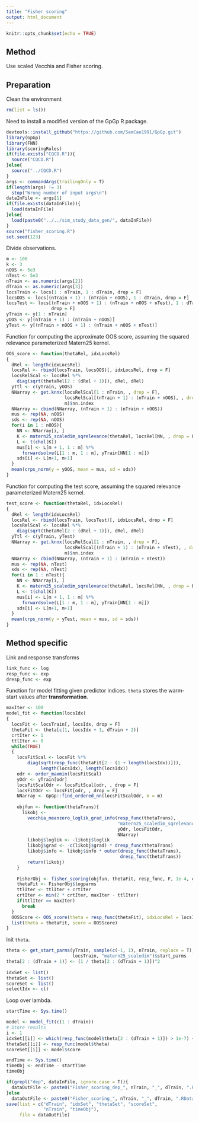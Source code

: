 ```yaml
---
title: "Fisher scoring"
output: html_document
---
```


```r
knitr::opts_chunk$set(echo = TRUE)
```

## Method 
Use scaled Vecchia and Fisher scoring. 

## Preparation
Clean the environment
```r
rm(list = ls())
```
Need to install a modified version of the GpGp R package.
```r
devtools::install_github("https://github.com/SamCao1991/GpGp.git")
library(GpGp)
library(FNN)
library(scoringRules)
if(file.exists("CQCD.R")){
  source("CQCD.R")
}else{
  source("../CQCD.R")
}
args <- commandArgs(trailingOnly = T)
if(length(args) != 3)
  stop("Wrong number of input args\n")
dataInFile <- args[1]
if(file.exists(dataInFile)){
  load(dataInFile)
}else{
  load(paste0("../../sim_study_data_gen/", dataInFile))
}
source("fisher_scoring.R")
set.seed(123)
```
Divide observations.
```r
m <- 100
k <- 3
nOOS <- 5e3
nTest <- 5e3
nTrain <- as.numeric(args[2])
dTrain <- as.numeric(args[3])
locsTrain <- locs[1 : nTrain, 1 : dTrain, drop = F]
locsOOS <- locs[(nTrain + 1) : (nTrain + nOOS), 1 : dTrain, drop = F]
locsTest <- locs[(nTrain + nOOS + 1) : (nTrain + nOOS + nTest), 1 : dTrain, 
                 drop = F]
yTrain <- y[1 : nTrain]
yOOS <- y[(nTrain + 1) : (nTrain + nOOS)]
yTest <- y[(nTrain + nOOS + 1) : (nTrain + nOOS + nTest)]
```
Function for computing the approximate OOS score, assuming the squared relevance parameterized Matern25 kernel.
```r
OOS_score <- function(thetaRel, idxLocsRel)
{
  dRel <- length(idxLocsRel)
  locsRel <- rbind(locsTrain, locsOOS)[, idxLocsRel, drop = F]
  locsRelScal <- locsRel %*% 
    diag(sqrt(thetaRel[2 : (dRel + 1)]), dRel, dRel)
  yTtl <- c(yTrain, yOOS)
  NNarray <- get.knnx(locsRelScal[1 : nTrain, , drop = F],
                      locsRelScal[(nTrain + 1) : (nTrain + nOOS), , drop = F], 
                      m)$nn.index
  NNarray <- cbind(NNarray, (nTrain + 1) : (nTrain + nOOS))
  mus <- rep(NA, nOOS)
  sds <- rep(NA, nOOS)
  for(i in 1 : nOOS){
    NN <- NNarray[i, ]
    K <- matern25_scaledim_sqrelevance(thetaRel, locsRel[NN, , drop = F])
    L <- t(chol(K))
    mus[i] <- L[m + 1, 1 : m] %*% 
      forwardsolve(L[1 : m, 1 : m], yTrain[NN[1 : m]])
    sds[i] <- L[m+1, m+1]
  }
  mean(crps_norm(y = yOOS, mean = mus, sd = sds))
}
```

Function for computing the test score, assuming the squared relevance parameterized Matern25 kernel.
```r
test_score <- function(thetaRel, idxLocsRel)
{
  dRel <- length(idxLocsRel)
  locsRel <- rbind(locsTrain, locsTest)[, idxLocsRel, drop = F]
  locsRelScal <- locsRel %*% 
    diag(sqrt(thetaRel[2 : (dRel + 1)]), dRel, dRel)
  yTtl <- c(yTrain, yTest)
  NNarray <- get.knnx(locsRelScal[1 : nTrain, , drop = F],
                      locsRelScal[(nTrain + 1) : (nTrain + nTest), , drop = F], 
                      m)$nn.index
  NNarray <- cbind(NNarray, (nTrain + 1) : (nTrain + nTest))
  mus <- rep(NA, nTest)
  sds <- rep(NA, nTest)
  for(i in 1 : nTest){
    NN <- NNarray[i, ]
    K <- matern25_scaledim_sqrelevance(thetaRel, locsRel[NN, , drop = F])
    L <- t(chol(K))
    mus[i] <- L[m + 1, 1 : m] %*% 
      forwardsolve(L[1 : m, 1 : m], yTrain[NN[1 : m]])
    sds[i] <- L[m+1, m+1]
  }
  mean(crps_norm(y = yTest, mean = mus, sd = sds))
}
```

## Method specific

Link and response transforms
```r
link_func <- log
resp_func <- exp
dresp_func <- exp
```
Function for model fitting given predictor indices. `theta` stores the warm-start values after **transformation**. 
```r
maxIter <- 100
model_fit <- function(locsIdx)
{
  locsFit <- locsTrain[, locsIdx, drop = F]
  thetaFit <- theta[c(1, locsIdx + 1, dTrain + 2)]
  crtIter <- 1
  ttlIter <- 0
  while(TRUE)
  {
    locsFitScal <- locsFit %*% 
        diag(sqrt(resp_func(thetaFit[2 : (1 + length(locsIdx))])), 
             length(locsIdx), length(locsIdx))
    odr <- order_maxmin(locsFitScal)
    yOdr <- yTrain[odr]
    locsFitScalOdr <- locsFitScal[odr, , drop = F]
    locsFitOdr <- locsFit[odr, , drop = F]
    NNarray <- GpGp::find_ordered_nn(locsFitScalOdr, m = m)
    
    objfun <- function(thetaTrans){
      likobj <- 
        vecchia_meanzero_loglik_grad_info(resp_func(thetaTrans), 
                                          "matern25_scaledim_sqrelevance",
                                          yOdr, locsFitOdr, 
                                          NNarray)
        likobj$loglik <- -likobj$loglik
        likobj$grad <- -c(likobj$grad) * dresp_func(thetaTrans)
        likobj$info <- likobj$info * outer(dresp_func(thetaTrans),
                                           dresp_func(thetaTrans))
        return(likobj)
    }
    
    FisherObj <- fisher_scoring(objfun, thetaFit, resp_func, F, 1e-4, crtIter)
    thetaFit <- FisherObj$logparms
    ttlIter <- ttlIter + crtIter
    crtIter <- min(2 * crtIter, maxIter - ttlIter)
    if(ttlIter == maxIter)
      break
  }
  OOSScore <- OOS_score(theta = resp_func(thetaFit), idxLocsRel = locsIdx)
  list(theta = thetaFit, score = OOSScore)
}
```

Init `theta`.
```r
theta <- get_start_parms(yTrain, sample(c(-1, 1), nTrain, replace = T), 
                         locsTrain, "matern25_scaledim")$start_parms
theta[2 : (dTrain + 1)] <- (1 / theta[2 : (dTrain + 1)])^2
  
idxSet <- list()
thetaSet <- list()
scoreSet <- list()
selectIdx <- c()
```
Loop over lambda.
```r
startTime <- Sys.time()

model <- model_fit(c(1 : dTrain))
# Store results
i <- 1
idxSet[[i]] <- which(resp_func(model$theta[2 : (dTrain + 1)]) > 1e-7) + 1
thetaSet[[i]] <- resp_func(model$theta)
scoreSet[[i]] <- model$score

endTime <- Sys.time()
timeObj <- endTime - startTime
timeObj
```

```r
if(grepl("dep", dataInFile, ignore.case = T)){
  dataOutFile <- paste0("Fisher_scoring_dep_", nTrain, "_", dTrain, ".RData")
}else
  dataOutFile <- paste0("Fisher_scoring_", nTrain, "_", dTrain, ".RData")
save(list = c("dTrain", "idxSet", "thetaSet", "scoreSet",
              "nTrain", "timeObj"), 
     file = dataOutFile)
```
